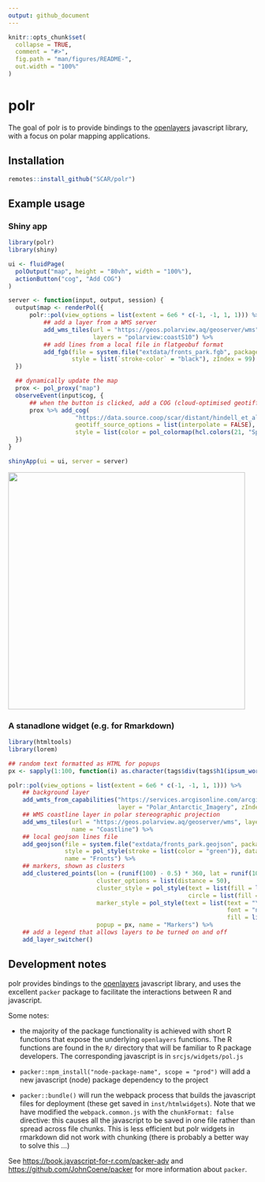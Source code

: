 ```yaml
---
output: github_document
---
```


<!-- README.md is generated from README.Rmd. Please edit that file -->

```r
knitr::opts_chunk$set(
  collapse = TRUE,
  comment = "#>",
  fig.path = "man/figures/README-",
  out.width = "100%"
)
```

# polr

<!-- badges: start -->
<!-- badges: end -->

The goal of polr is to provide bindings to the [openlayers](https://openlayers.org/) javascript library, with a focus on polar mapping applications.

## Installation

``` r
remotes::install_github("SCAR/polr")

```

## Example usage

### Shiny app

```r
library(polr)
library(shiny)

ui <- fluidPage(
  polOutput("map", height = "80vh", width = "100%"),
  actionButton("cog", "Add COG")
)

server <- function(input, output, session) {
  output$map <- renderPol({
      polr::pol(view_options = list(extent = 6e6 * c(-1, -1, 1, 1))) %>%
          ## add a layer from a WMS server
          add_wms_tiles(url = "https://geos.polarview.aq/geoserver/wms",
                        layers = "polarview:coastS10") %>%
          ## add lines from a local file in flatgeobuf format
          add_fgb(file = system.file("extdata/fronts_park.fgb", package = "polr"),
                  style = list(`stroke-color` = "black"), zIndex = 99)
  })

  ## dynamically update the map
  prox <- pol_proxy("map")
  observeEvent(input$cog, {
      ## when the button is clicked, add a COG (cloud-optimised geotiff)
      prox %>% add_cog(
                   "https://data.source.coop/scar/distant/hindell_et_al-2020/Hi2023-aes_colony_weighted_cog.tif",
                   geotiff_source_options = list(interpolate = FALSE), opacity = 0.7,
                   style = list(color = pol_colormap(hcl.colors(21, "Spectral", rev = TRUE))))
  })
}

shinyApp(ui = ui, server = server)

```

<img src = "man/figures/polr-screenshot.png" style = "width:50vw;" />

### A stanadlone widget (e.g. for Rmarkdown)

```r
library(htmltools)
library(lorem)

## random text formatted as HTML for popups
px <- sapply(1:100, function(i) as.character(tags$div(tags$h1(ipsum_words(3)), ipsum_words(5))))

polr::pol(view_options = list(extent = 6e6 * c(-1, -1, 1, 1))) %>%
    ## background layer
    add_wmts_from_capabilities("https://services.arcgisonline.com/arcgis/rest/services/Polar/Antarctic_Imagery/MapServer/WMTS/1.0.0/WMTSCapabilities.xml",
                               layer = "Polar_Antarctic_Imagery", zIndex = -1) %>%
    ## WMS coastline layer in polar stereographic projection
    add_wms_tiles(url = "https://geos.polarview.aq/geoserver/wms", layers = "polarview:coastS10",
                  name = "Coastline") %>%
    ## local geojson lines file
    add_geojson(file = system.file("extdata/fronts_park.geojson", package = "polr"),
                style = pol_style(stroke = list(color = "green")), data_proj = "EPSG:4326",
                name = "Fronts") %>%
    ## markers, shown as clusters
    add_clustered_points(lon = (runif(100) - 0.5) * 360, lat = runif(100) * -40 - 40,
                         cluster_options = list(distance = 50),
                         cluster_style = pol_style(text = list(fill = list(color = "blue")),
                                                   circle = list(fill = list(color = "orange"))),
                         marker_style = pol_style(text = list(text = "\uf041",
                                                              font = "normal 18px FontAwesome",
                                                              fill = list(color = "#00f"))),
                         popup = px, name = "Markers") %>%
    ## add a legend that allows layers to be turned on and off
    add_layer_switcher()

```

## Development notes

polr provides bindings to the [openlayers](https://openlayers.org/) javascript library, and uses the excellent `packer` package to facilitate the interactions between R and javascript.

Some notes:

- the majority of the package functionality is achieved with short R functions that expose the underlying `openlayers` functions. The R functions are found in the `R/` directory that will be familiar to R package developers. The corresponding javascript is in `srcjs/widgets/pol.js`

- `packer::npm_install("node-package-name", scope = "prod")` will add a new javascript (node) package dependency to the project

- `packer::bundle()` will run the webpack process that builds the javascript files for deployment (these get saved in `inst/htmlwidgets`). Note that we have modified the `webpack.common.js` with the `chunkFormat: false` directive: this causes all the javascript to be saved in one file rather than spread across file chunks. This is less efficient but polr widgets in rmarkdown did not work with chunking (there is probably a better way to solve this ...)

See <https://book.javascript-for-r.com/packer-adv> and <https://github.com/JohnCoene/packer> for more information about `packer`.
